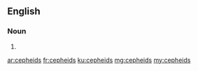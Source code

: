==English==

===Noun===
{{head|en}}

# {{plural of|cepheid}}

[[ar:cepheids]]
[[fr:cepheids]]
[[ku:cepheids]]
[[mg:cepheids]]
[[my:cepheids]]